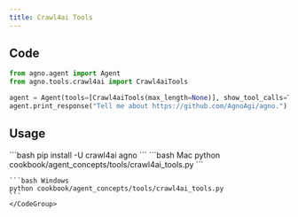 ```yaml
---
title: Crawl4ai Tools
---
```


## Code

```python cookbook/agent_concepts/tools/crawl4ai_tools.py
from agno.agent import Agent
from agno.tools.crawl4ai import Crawl4aiTools

agent = Agent(tools=[Crawl4aiTools(max_length=None)], show_tool_calls=True)
agent.print_response("Tell me about https://github.com/AgnoAgi/agno.")
```

## Usage

<Steps>
  <Snippet file="create-venv-step.mdx" />

  <Step title="Install libraries">
    ```bash
    pip install -U crawl4ai agno
    ```
  </Step>

  <Step title="Run Agent">
    <CodeGroup>
    ```bash Mac
    python cookbook/agent_concepts/tools/crawl4ai_tools.py
    ```

    ```bash Windows
    python cookbook/agent_concepts/tools/crawl4ai_tools.py
    ```
    </CodeGroup>
  </Step>
</Steps>